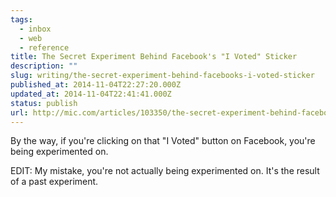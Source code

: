 ```yaml
---
tags:
  - inbox
  - web
  - reference
title: The Secret Experiment Behind Facebook's "I Voted" Sticker
description: ""
slug: writing/the-secret-experiment-behind-facebooks-i-voted-sticker
published_at: 2014-11-04T22:27:20.000Z
updated_at: 2014-11-04T22:41:41.000Z
status: publish
url: http://mic.com/articles/103350/the-secret-experiment-behind-facebook-s-i-voted-sticker
---
```

By the way, if you're clicking on that "I Voted" button on Facebook, you're being experimented on.

EDIT: My mistake, you're not actually being experimented on. It's the result of a past experiment.
